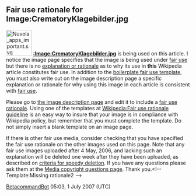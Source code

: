 <article id="11990483" title=Talk:Klagebilder>
	<talkpage id="11990483" title="Talk:Klagebilder">
{{album|class=Stub|importance=|auto=yes}}
==Fair use rationale for Image:CrematoryKlagebilder.jpg==
[[Image:Nuvola apps important.svg|70px|left]]
'''[[:Image:CrematoryKlagebilder.jpg]]''' is being used on this article. I notice the image page specifies that the image is being used under [[Wikipedia:Fair use|fair use]] but there is no [[Wikipedia:Fair use rationale guideline|explanation or rationale]] as to why its use in '''this''' Wikipedia article constitutes fair use. In addition to the [[Wikipedia:Image copyright tags/Fair use|boilerplate fair use template]], you must also write out on the image description page a specific explanation or rationale for why using this image in each article is consistent with [[WP:FU|fair use]].

Please go to [[:Image:CrematoryKlagebilder.jpg|the image description page]] and edit it to include a [[Wikipedia:Fair use rationale guideline |fair use rationale]]. Using one of the templates at [[Wikipedia:Fair use rationale guideline]] is an easy way to insure that your image is in compliance with Wikipedia policy, but remember that you must complete the template. Do not simply insert a blank template on an image page.

If there is  other fair use media, consider checking that you have specified the fair use rationale on the other images used on this page.  Note that any fair use images uploaded after 4 May, 2006, and lacking such an explanation will be deleted one week after they have been uploaded, as described on [[Wikipedia:Criteria for speedy deletion#Images.2FMedia|criteria for speedy deletion]]. If you have any questions please ask them at the [[Wikipedia:Media copyright questions|Media copyright questions page]]. Thank you.&lt;!-- Template:Missing rationale2 --&gt;

[[User:BetacommandBot|BetacommandBot]] 05:03, 1 July 2007 (UTC)
	</talkpage>
</article>